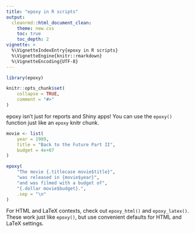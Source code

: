 ```yaml
---
title: "epoxy in R scripts"
output:
  cleanrmd::html_document_clean:
    theme: new.css
    toc: true
    toc_depth: 2
vignette: >
  %\VignetteIndexEntry{epoxy in R scripts}
  %\VignetteEngine{knitr::rmarkdown}
  %\VignetteEncoding{UTF-8}
---
```


```r
library(epoxy)

knitr::opts_chunk$set(
	collapse = TRUE,
	comment = "#>"
)
```


epoxy isn't just for reports and Shiny apps!
You can use the `epoxy()` function just like an `epoxy` knitr chunk.

```r
movie <- list(
	year = 1989,
	title = "Back to the Future Part II",
	budget = 4e+07
)

epoxy(
	"The movie {.titlecase movie$title}",
	"was released in {movie$year}",
	"and was filmed with a budget of",
	"{.dollar movie$budget}.",
	.sep = "\n"
)
```

For HTML and LaTeX contexts, check out `epoxy_html()` and `epoxy_latex()`.
These work just like `epoxy()`,
but use convenient defaults for HTML and LaTeX settings.
